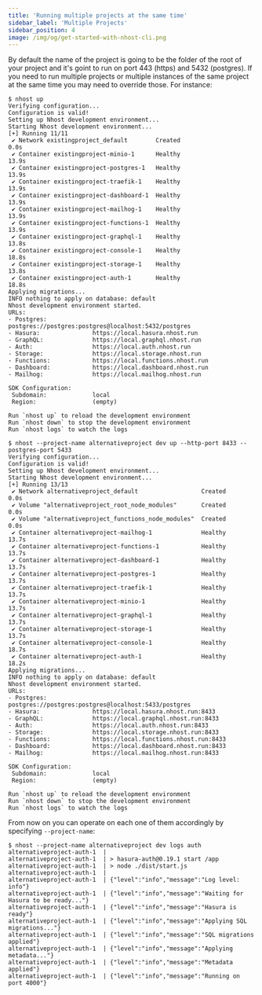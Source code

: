 ```yaml
---
title: 'Running multiple projects at the same time'
sidebar_label: 'Multiple Projects'
sidebar_position: 4
image: /img/og/get-started-with-nhost-cli.png
---
```


By default the name of the project is going to be the folder of the root of your project and it's goint to run on port 443 (https) and 5432 (postgres). If you need to run multiple projects or multiple instances of the same project at the same time you may need to override those. For instance:

```
$ nhost up
Verifying configuration...
Configuration is valid!
Setting up Nhost development environment...
Starting Nhost development environment...
[+] Running 11/11
 ✔ Network existingproject_default        Created                       0.0s
 ✔ Container existingproject-minio-1      Healthy                      13.9s
 ✔ Container existingproject-postgres-1   Healthy                      13.9s
 ✔ Container existingproject-traefik-1    Healthy                      13.9s
 ✔ Container existingproject-dashboard-1  Healthy                      13.9s
 ✔ Container existingproject-mailhog-1    Healthy                      13.9s
 ✔ Container existingproject-functions-1  Healthy                      13.9s
 ✔ Container existingproject-graphql-1    Healthy                      13.8s
 ✔ Container existingproject-console-1    Healthy                      18.8s
 ✔ Container existingproject-storage-1    Healthy                      13.8s
 ✔ Container existingproject-auth-1       Healthy                      18.8s
Applying migrations...
INFO nothing to apply on database: default
Nhost development environment started.
URLs:
- Postgres:             postgres://postgres:postgres@localhost:5432/postgres
- Hasura:               https://local.hasura.nhost.run
- GraphQL:              https://local.graphql.nhost.run
- Auth:                 https://local.auth.nhost.run
- Storage:              https://local.storage.nhost.run
- Functions:            https://local.functions.nhost.run
- Dashboard:            https://local.dashboard.nhost.run
- Mailhog:              https://local.mailhog.nhost.run

SDK Configuration:
 Subdomain:             local
 Region:                (empty)

Run `nhost up` to reload the development environment
Run `nhost down` to stop the development environment
Run `nhost logs` to watch the logs

$ nhost --project-name alternativeproject dev up --http-port 8433 --postgres-port 5433
Verifying configuration...
Configuration is valid!
Setting up Nhost development environment...
Starting Nhost development environment...
[+] Running 13/13
 ✔ Network alternativeproject_default                  Created               0.0s
 ✔ Volume "alternativeproject_root_node_modules"       Created               0.0s
 ✔ Volume "alternativeproject_functions_node_modules"  Created               0.0s
 ✔ Container alternativeproject-mailhog-1              Healthy              13.7s
 ✔ Container alternativeproject-functions-1            Healthy              13.7s
 ✔ Container alternativeproject-dashboard-1            Healthy              13.7s
 ✔ Container alternativeproject-postgres-1             Healthy              13.7s
 ✔ Container alternativeproject-traefik-1              Healthy              13.7s
 ✔ Container alternativeproject-minio-1                Healthy              13.7s
 ✔ Container alternativeproject-graphql-1              Healthy              13.7s
 ✔ Container alternativeproject-storage-1              Healthy              13.7s
 ✔ Container alternativeproject-console-1              Healthy              18.7s
 ✔ Container alternativeproject-auth-1                 Healthy              18.2s
Applying migrations...
INFO nothing to apply on database: default
Nhost development environment started.
URLs:
- Postgres:             postgres://postgres:postgres@localhost:5433/postgres
- Hasura:               https://local.hasura.nhost.run:8433
- GraphQL:              https://local.graphql.nhost.run:8433
- Auth:                 https://local.auth.nhost.run:8433
- Storage:              https://local.storage.nhost.run:8433
- Functions:            https://local.functions.nhost.run:8433
- Dashboard:            https://local.dashboard.nhost.run:8433
- Mailhog:              https://local.mailhog.nhost.run:8433

SDK Configuration:
 Subdomain:             local
 Region:                (empty)

Run `nhost up` to reload the development environment
Run `nhost down` to stop the development environment
Run `nhost logs` to watch the logs
```

From now on you can operate on each one of them accordingly by specifying `--project-name`:

```
$ nhost --project-name alternativeproject dev logs auth
alternativeproject-auth-1  |
alternativeproject-auth-1  | > hasura-auth@0.19.1 start /app
alternativeproject-auth-1  | > node ./dist/start.js
alternativeproject-auth-1  |
alternativeproject-auth-1  | {"level":"info","message":"Log level: info"}
alternativeproject-auth-1  | {"level":"info","message":"Waiting for Hasura to be ready..."}
alternativeproject-auth-1  | {"level":"info","message":"Hasura is ready"}
alternativeproject-auth-1  | {"level":"info","message":"Applying SQL migrations..."}
alternativeproject-auth-1  | {"level":"info","message":"SQL migrations applied"}
alternativeproject-auth-1  | {"level":"info","message":"Applying metadata..."}
alternativeproject-auth-1  | {"level":"info","message":"Metadata applied"}
alternativeproject-auth-1  | {"level":"info","message":"Running on port 4000"}
```

